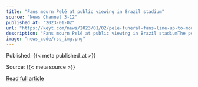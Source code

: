 ```yaml
---
title: "Fans mourn Pelé at public viewing in Brazil stadium"
source: "News Channel 3-12"
published_at: "2023-01-02"
url: "https://keyt.com/news/2023/01/02/pele-funeral-fans-line-up-to-mourn-brazilian-soccer-great/"
description: "Fans mourn Pelé at public viewing in Brazil stadiumThe post Fans mourn Pelé at public viewing in Brazil stadium appeared first on News Channel 3-12."
image: "news_code/rss_img.png"
---
```



  Published: {{< meta published_at >}}
  

  Source: {{< meta source >}}
  

  [Read full article]({{< meta url >}})
  

